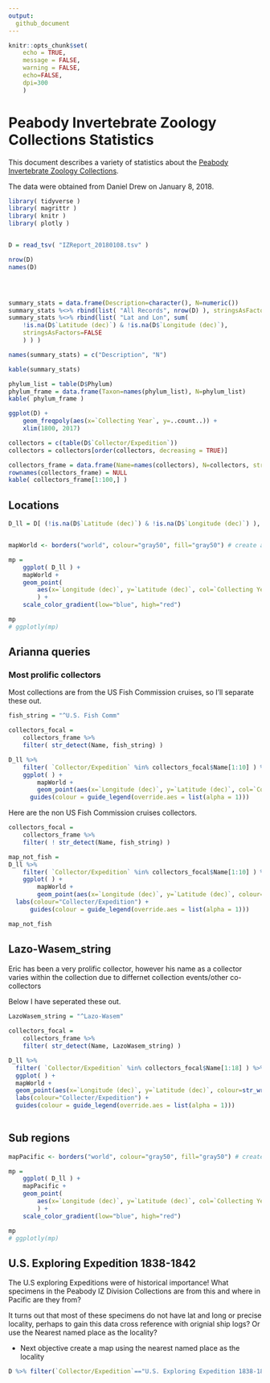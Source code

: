 ```yaml
---
output:
  github_document
---
```


```r
knitr::opts_chunk$set(
	echo = TRUE,
	message = FALSE,
	warning = FALSE,
	echo=FALSE,
	dpi=300
	)
```

# Peabody Invertebrate Zoology Collections Statistics

This document describes a variety of statistics about the [Peabody Invertebrate Zoology Collections](http://peabody.yale.edu/collections/invertebrate-zoology).

The data were obtained from Daniel Drew on January 8, 2018.

```r
library( tidyverse )
library( magrittr )
library( knitr )
library( plotly )


D = read_tsv( "IZReport_20180108.tsv" )

nrow(D)
names(D)





```

```r

summary_stats = data.frame(Description=character(), N=numeric())
summary_stats %<>% rbind(list( "All Records", nrow(D) ), stringsAsFactors=FALSE )
summary_stats %<>% rbind(list( "Lat and Lon", sum( 
	!is.na(D$`Latitude (dec)`) & !is.na(D$`Longitude (dec)`), 
	stringsAsFactors=FALSE
	) ) )

names(summary_stats) = c("Description", "N")

kable(summary_stats)

```


```r
phylum_list = table(D$Phylum)
phylum_frame = data.frame(Taxon=names(phylum_list), N=phylum_list)
kable( phylum_frame )
```


```r
ggplot(D) + 
	geom_freqpoly(aes(x=`Collecting Year`, y=..count..)) +
	xlim(1800, 2017)
```
```r

collectors = c(table(D$`Collector/Expedition`))
collectors = collectors[order(collectors, decreasing = TRUE)]

collectors_frame = data.frame(Name=names(collectors), N=collectors, stringsAsFactors = FALSE)
rownames(collectors_frame) = NULL
kable( collectors_frame[1:100,] )
```


## Locations

```r

D_ll = D[ (!is.na(D$`Latitude (dec)`) & !is.na(D$`Longitude (dec)`) ), ]


mapWorld <- borders("world", colour="gray50", fill="gray50") # create a layer of borders

mp = 
	ggplot( D_ll ) +   
	mapWorld + 
	geom_point(
		aes(x=`Longitude (dec)`, y=`Latitude (dec)`, col=`Collecting Year`, label1=`Catalog Number` ), alpha = 0.2, size=1
		) +
	scale_color_gradient(low="blue", high="red")

mp
# ggplotly(mp)


```

## Arianna queries

### Most prolific collectors

Most collections are from the US Fish Commission cruises, so I'll separate these out.

```r

fish_string = "^U.S. Fish Comm"

collectors_focal = 
	collectors_frame %>%
	filter( str_detect(Name, fish_string) )

D_ll %>%
	filter( `Collector/Expedition` %in% collectors_focal$Name[1:10] ) %>%
	ggplot( ) +  
		mapWorld +
		geom_point(aes(x=`Longitude (dec)`, y=`Latitude (dec)`, col=`Collector/Expedition` ), alpha = 0.2, size=1) +
	  guides(colour = guide_legend(override.aes = list(alpha = 1)))

```

Here are the non US Fish Commission cruises collectors.


```r

collectors_focal = 
	collectors_frame %>%
	filter( ! str_detect(Name, fish_string) )

map_not_fish =
D_ll %>%
	filter( `Collector/Expedition` %in% collectors_focal$Name[1:10] ) %>%
	ggplot( ) +  
		mapWorld +
		geom_point(aes(x=`Longitude (dec)`, y=`Latitude (dec)`, colour=str_wrap (`Collector/Expedition`,20) ), alpha = 0.2, size=1) +
  labs(colour="Collecter/Expedition") +
	  guides(colour = guide_legend(override.aes = list(alpha = 1)))

map_not_fish

```

## Lazo-Wasem_string

Eric has been a very prolific collector, however his name as a collector varies within the collection due to differnet collection events/other co-collectors 

Below I have seperated these out.

```r

LazoWasem_string = "^Lazo-Wasem"
 
collectors_focal = 
    collectors_frame %>%
    filter( str_detect(Name, LazoWasem_string) )

D_ll %>%
  filter( `Collector/Expedition` %in% collectors_focal$Name[1:18] ) %>%
  ggplot( ) +  
  mapWorld +
  geom_point(aes(x=`Longitude (dec)`, y=`Latitude (dec)`, colour=str_wrap (`Collector/Expedition`,40) ), alpha = 0.2, size=1) +
  labs(colour="Collecter/Expedition") +
  guides(colour = guide_legend(override.aes = list(alpha = 1)))
  

```




## Sub regions

```r


mapPacific <- borders("world", colour="gray50", fill="gray50") # create a layer of borders

mp = 
	ggplot( D_ll ) +   
	mapPacific + 
	geom_point(
		aes(x=`Longitude (dec)`, y=`Latitude (dec)`, col=`Collecting Year`, label1=`Catalog Number` ), alpha = 0.2, size=1
		) +
	scale_color_gradient(low="blue", high="red")

mp
# ggplotly(mp)


```



## U.S. Exploring Expedition 1838-1842

The U.S exploring Expeditions were of historical importance! What specimens in the Peabody IZ Division Collections are from this and where in Pacific are they from?

It turns out that most of these specimens do not have lat and long or precise locality, perhaps to gain this data cross reference with orignial ship logs? Or use the Nearest named place as the locality? 

- Next objective create a map using the nearest named place as the locality

```r
D %>% filter(`Collector/Expedition`=="U.S. Exploring Expedition 1838-1842")

```


